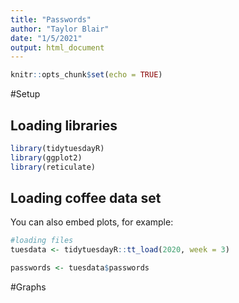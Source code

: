 ```yaml
---
title: "Passwords"
author: "Taylor Blair"
date: "1/5/2021"
output: html_document
---
```


```r
knitr::opts_chunk$set(echo = TRUE)
```

#Setup

## Loading libraries

```r
library(tidytuesdayR)
library(ggplot2)
library(reticulate)
```

## Loading coffee data set

You can also embed plots, for example:

```r
#loading files
tuesdata <- tidytuesdayR::tt_load(2020, week = 3)

passwords <- tuesdata$passwords
```


#Graphs
